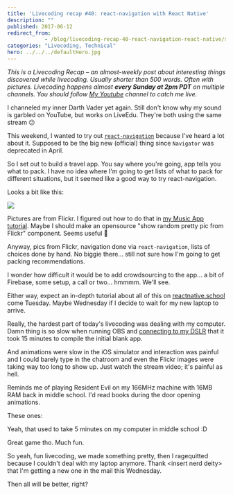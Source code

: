 ```yaml
---
title: 'Livecoding recap #40: react-navigation with React Native'
description: ""
published: 2017-06-12
redirect_from: 
            - /blog/livecoding-recap-40-react-navigation-react-native/swizec/7640
categories: "Livecoding, Technical"
hero: ../../../defaultHero.jpg
---
```

_This is a Livecoding Recap – an almost-weekly post about interesting things discovered while livecoding. Usually shorter than 500 words. Often with pictures. Livecoding happens almost **every Sunday at 2pm PDT** on multiple channels. You should follow [My Youtube](https://www.youtube.com/channel/UCoyHgaeLLI7Knp7LDHOwZMw) channel to catch me live._



I channeled my inner Darth Vader yet again. Still don't know why my sound is garbled on YouTube, but works on LiveEdu. They're both using the same stream 😕





This weekend, I wanted to try out [`react-navigation`](https://reactnavigation.org/) because I've heard a lot about it. Supposed to be the big new (official) thing since `Navigator` was deprecated in April.



So I set out to build a travel app. You say where you're going, app tells you what to pack. I have no idea where I'm going to get lists of what to pack for different situations, but it seemed like a good way to try react-navigation.



Looks a bit like this:



![](./img/blog-wp-content-uploads-2017-06-travel-app.gif)



Pictures are from Flickr. I figured out how to do that in [my Music App tutorial](https://school.shoutem.com/lectures/build-react-native-music-app-tutorial-part1/). Maybe I should make an opensource "show random pretty pic from Flickr" component. Seems useful 🤔



Anyway, pics from Flickr, navigation done via `react-navigation`, lists of choices done by hand. No biggie there… still not sure how I'm going to get packing recommendations.



I wonder how difficult it would be to add crowdsourcing to the app… a bit of Firebase, some setup, a call or two… hmmmm. We'll see.



Either way, expect an in-depth tutorial about all of this on [reactnative.school](reactnative.school) come Tuesday. Maybe Wednesday if I decide to wait for my new laptop to arrive.



Really, the hardest part of today's livecoding was dealing with my computer. Damn thing is so slow when running OBS and [connecting to my DSLR](https://swizec.com/blog/connected-canon-dslr-webcam/swizec/7477) that it took 15 minutes to compile the initial blank app.



And animations were slow in the iOS simulator and interaction was painful and I could barely type in the chatroom and even the Flickr images were taking way too long to show up. Just watch the stream video; it's painful as hell.



Reminds me of playing Resident Evil on my 166MHz machine with 16MB RAM back in middle school. I'd read books during the door opening animations.



These ones:





Yeah, that used to take 5 minutes on my computer in middle school :D



Great game tho. Much fun.



So yeah, fun livecoding, we made something pretty, then I ragequitted because I couldn't deal with my laptop anymore. Thank &lt;insert nerd deity> that I'm getting a new one in the mail this Wednesday.



Then all will be better, right?